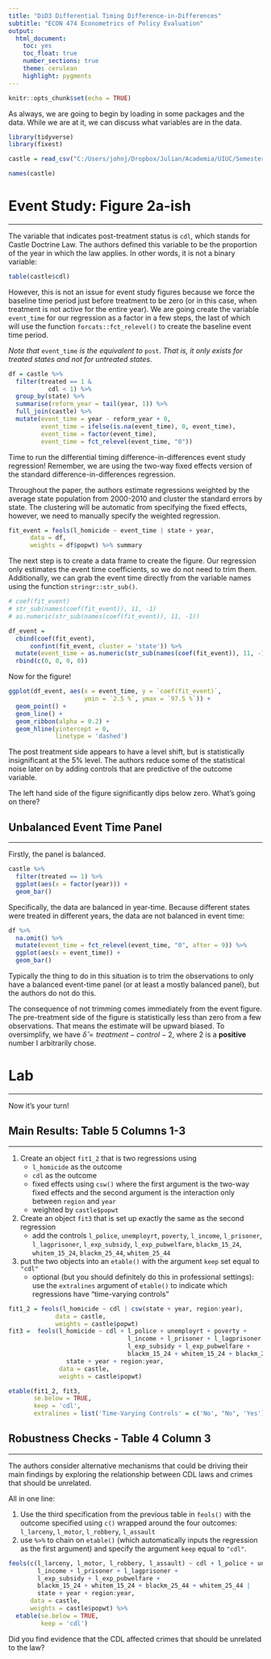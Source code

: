 ```yaml
---
title: "DiD3 Differential Timing Difference-in-Differences"
subtitle: "ECON 474 Econometrics of Policy Evaluation"
output: 
  html_document:
    toc: yes
    toc_float: true
    number_sections: true
    theme: cerulean
    highlight: pygments
---
```


```r
knitr::opts_chunk$set(echo = TRUE)
```


As always, we are going to begin by loading in some packages and the data.
While we are at it, we can discuss what variables are in the data.

```r
library(tidyverse)
library(fixest)

castle = read_csv("C:/Users/johnj/Dropbox/Julian/Academia/UIUC/Semester 12 Spring 2023/ECON474sp23/Data/DiD3 castle.csv")

names(castle)
```




# Event Study: Figure 2a-ish
********************************************************************************

The variable that indicates post-treatment status is `cdl`, which stands for Castle Doctrine Law.
The authors defined this variable to be the proportion of the year in which the law applies.
In other words, it is not a binary variable:

```r
table(castle$cdl)
```

However, this is not an issue for event study figures because we force the baseline time period just before treatment to be zero (or in this case, when treatment is not active for the entire year).
We are going create the variable `event_time` for our regression as a factor in a few steps, the last of which will use the function `forcats::fct_relevel()` to create the baseline event time period.

*Note that* `event_time` *is the equivalent to* `post`. *That is, it only exists for treated states and not for untreated states*.

```r
df = castle %>%
  filter(treated == 1 &
           cdl < 1) %>%
  group_by(state) %>%
  summarise(reform_year = tail(year, 1)) %>%
  full_join(castle) %>%
  mutate(event_time = year - reform_year + 0,
         event_time = ifelse(is.na(event_time), 0, event_time),
         event_time = factor(event_time),
         event_time = fct_relevel(event_time, "0")) 
```
Time to run the differential timing difference-in-differences event study regression!
Remember, we are using the two-way fixed effects version of the standard difference-in-differences regression.

Throughout the paper, the authors estimate regressions weighted by the average state population from 2000-2010 and cluster the standard errors by state.
The clustering will be automatic from specifying the fixed effects, however, we need to manually specify the weighted regression.


```r
fit_event = feols(l_homicide ~ event_time | state + year,
      data = df,
      weights = df$popwt) %>% summary
```

The next step is to create a data frame to create the figure.
Our regression only estimates the event time coefficients, so we do not need to trim them.
Additionally, we can grab the event time directly from the variable names using the function `stringr::str_sub()`.

```r
# coef(fit_event)
# str_sub(names(coef(fit_event)), 11, -1)
# as.numeric(str_sub(names(coef(fit_event)), 11, -1))

df_event =
  cbind(coef(fit_event),
      confint(fit_event, cluster = 'state')) %>% 
  mutate(event_time = as.numeric(str_sub(names(coef(fit_event)), 11, -1))) %>%
  rbind(c(0, 0, 0, 0))
```

Now for the figure!

```r
ggplot(df_event, aes(x = event_time, y = `coef(fit_event)`,
                     ymin = `2.5 %`, ymax = `97.5 %`)) +
  geom_point() +
  geom_line() +
  geom_ribbon(alpha = 0.2) +
  geom_hline(yintercept = 0,
             linetype = 'dashed')
```

The post treatment side appears to have a level shift, but is statistically insignificant at the 5% level. 
The authors reduce some of the statistical noise later on by adding controls that are predictive of the outcome variable.

The left hand side of the figure significantly dips below zero. 
What's going on there?

## Unbalanced Event Time Panel
**********************************************************************

Firstly, the panel is balanced.

```r
castle %>%
  filter(treated == 1) %>%
  ggplot(aes(x = factor(year))) +
  geom_bar()
```

Specifically, the data are balanced in year-time.
Because different states were treated in different years, the data are not balanced in event time:


```r
df %>%
  na.omit() %>%
  mutate(event_time = fct_relevel(event_time, "0", after = 9)) %>%
  ggplot(aes(x = event_time)) +
  geom_bar() 
```

Typically the thing to do in this situation is to trim the observations to only have a balanced event-time panel (or at least a mostly balanced panel), but the authors do not do this.

The consequence of not trimming comes immediately from the event figure.
The pre-treatment side of the figure is statistically less than zero from a few observations.
That means the estimate will be upward biased.
To oversimplify, we have $\hat{\delta} = treatment - control - 2$, where 2 is a **positive** number I arbitrarily chose.



# Lab
********************************************************************************

Now it's your turn!

## Main Results: Table 5 Columns 1-3
**********************************************************************

1. Create an object `fit1_2` that is two regressions using
    - `l_homicide` as the outcome
    - `cdl` as the outcome
    - fixed effects using `csw()` where the first argument is the two-way fixed effects and the second argument is the interaction only between `region` and `year`
    - weighted by `castle$popwt`
2. Create an object `fit3` that is set up exactly the same as the second regression
    - add the controls `l_police`, `unemployrt`, `poverty`, `l_income`, `l_prisoner`, `l_lagprisoner`,  `l_exp_subsidy`, `l_exp_pubwelfare`,  `blackm_15_24`, `whitem_15_24`, `blackm_25_44`, `whitem_25_44`
3. put the two objects into an `etable()` with the argument `keep` set equal to `"cdl"`
    - optional (but you should definitely do this in professional settings): use the `extralines` argument of `etable()` to indicate which regressions have "time-varying controls"

```r
fit1_2 = feols(l_homicide ~ cdl | csw(state + year, region:year),
             data = castle,
             weights = castle$popwt)
fit3 =  feols(l_homicide ~ cdl + l_police + unemployrt + poverty +
                                 l_income + l_prisoner + l_lagprisoner +
                                 l_exp_subsidy + l_exp_pubwelfare +
                                 blackm_15_24 + whitem_15_24 + blackm_25_44 + whitem_25_44 | 
                state + year + region:year,
              data = castle,
              weights = castle$popwt)

etable(fit1_2, fit3,
       se.below = TRUE,
       keep = 'cdl',
       extralines = list('Time-Varying Controls' = c('No', "No", 'Yes')))
```


## Robustness Checks - Table 4 Column 3
**********************************************************************

The authors consider alternative mechanisms that could be driving their main findings by exploring the relationship between CDL laws and crimes that should be unrelated. 

All in one line:

1. Use the third specification from the previous table in `feols()` with the outcome specified using `c()` wrapped around the four outcomes: `l_larceny`, `l_motor`, `l_robbery`, `l_assault`
2. use `%>%` to chain on `etable()` (which automatically inputs the regression as the first argument) and specify the argument `keep` equal to `"cdl"`.


```r
feols(c(l_larceny, l_motor, l_robbery, l_assault) ~ cdl + l_police + unemployrt + poverty +
        l_income + l_prisoner + l_lagprisoner +
        l_exp_subsidy + l_exp_pubwelfare +
        blackm_15_24 + whitem_15_24 + blackm_25_44 + whitem_25_44 | 
        state + year + region:year,
      data = castle,
      weights = castle$popwt) %>% 
  etable(se.below = TRUE,
         keep = 'cdl')

```


Did you find evidence that the CDL affected crimes that should be unrelated to the law?





















